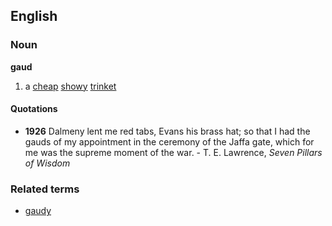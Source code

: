 ==English==
===Noun===
'''gaud'''
# a [[cheap]] [[showy]] [[trinket]]
====Quotations====

* '''1926''' Dalmeny lent me red tabs, Evans his brass hat; so that I had the gauds of my appointment in the ceremony of the Jaffa gate, which for me was the supreme moment of the war. - T. E. Lawrence, ''Seven Pillars of Wisdom''
===Related terms===
*[[gaudy]]